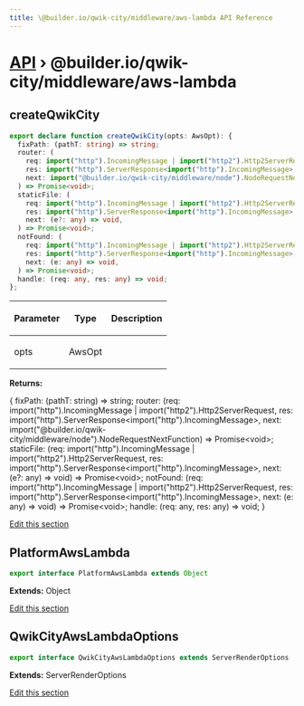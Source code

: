 ```yaml
---
title: \@builder.io/qwik-city/middleware/aws-lambda API Reference
---
```


# [API](/api) &rsaquo; @builder.io/qwik-city/middleware/aws-lambda

## createQwikCity

```typescript
export declare function createQwikCity(opts: AwsOpt): {
  fixPath: (pathT: string) => string;
  router: (
    req: import("http").IncomingMessage | import("http2").Http2ServerRequest,
    res: import("http").ServerResponse<import("http").IncomingMessage>,
    next: import("@builder.io/qwik-city/middleware/node").NodeRequestNextFunction,
  ) => Promise<void>;
  staticFile: (
    req: import("http").IncomingMessage | import("http2").Http2ServerRequest,
    res: import("http").ServerResponse<import("http").IncomingMessage>,
    next: (e?: any) => void,
  ) => Promise<void>;
  notFound: (
    req: import("http").IncomingMessage | import("http2").Http2ServerRequest,
    res: import("http").ServerResponse<import("http").IncomingMessage>,
    next: (e: any) => void,
  ) => Promise<void>;
  handle: (req: any, res: any) => void;
};
```

<table><thead><tr><th>

Parameter

</th><th>

Type

</th><th>

Description

</th></tr></thead>
<tbody><tr><td>

opts

</td><td>

AwsOpt

</td><td>

</td></tr>
</tbody></table>

**Returns:**

\{ fixPath: (pathT: string) =&gt; string; router: (req: import("http").IncomingMessage \| import("http2").Http2ServerRequest, res: import("http").ServerResponse&lt;import("http").IncomingMessage&gt;, next: import("@builder.io/qwik-city/middleware/node").NodeRequestNextFunction) =&gt; Promise&lt;void&gt;; staticFile: (req: import("http").IncomingMessage \| import("http2").Http2ServerRequest, res: import("http").ServerResponse&lt;import("http").IncomingMessage&gt;, next: (e?: any) =&gt; void) =&gt; Promise&lt;void&gt;; notFound: (req: import("http").IncomingMessage \| import("http2").Http2ServerRequest, res: import("http").ServerResponse&lt;import("http").IncomingMessage&gt;, next: (e: any) =&gt; void) =&gt; Promise&lt;void&gt;; handle: (req: any, res: any) =&gt; void; }

[Edit this section](https://github.com/QwikDev/qwik/tree/main/packages/qwik-city/src/middleware/aws-lambda/index.ts)

## PlatformAwsLambda

```typescript
export interface PlatformAwsLambda extends Object
```

**Extends:** Object

[Edit this section](https://github.com/QwikDev/qwik/tree/main/packages/qwik-city/src/middleware/aws-lambda/index.ts)

## QwikCityAwsLambdaOptions

```typescript
export interface QwikCityAwsLambdaOptions extends ServerRenderOptions
```

**Extends:** ServerRenderOptions

[Edit this section](https://github.com/QwikDev/qwik/tree/main/packages/qwik-city/src/middleware/aws-lambda/index.ts)
